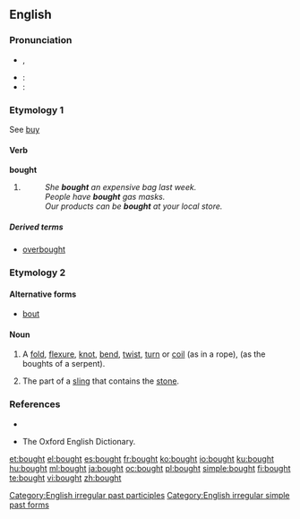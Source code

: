 ==English==

===Pronunciation===
* {{IPA|/'bɔːt/}}, {{SAMPA|/'bO:t/}}
* :{{audio|en-us-bought.ogg|Audio (US)}}
* :{{rhymes|ɔːt}}

===Etymology 1===
See [[buy]]

====Verb====
'''bought'''

# {{past of|[[buy]]}}
#: ''She '''bought''' an expensive bag last week.''
#: ''People have '''bought''' gas masks.''
#: ''Our products can be '''bought''' at your local store.''

=====Derived terms=====
* [[overbought]]

===Etymology 2===
{{etystub}}

====Alternative forms====
* [[bout]]

====Noun====
{{en-noun}}

# {{obsolete}} A [[fold]], [[flexure]], [[knot]], [[bend]], [[twist]], [[turn]] or [[coil]] (as in a rope), (as the boughts of a serpent).
# {{obsolete}} The part of a [[sling]] that contains the [[stone]].

===References===
* {{R:Webster 1913}}<br>
* The Oxford English Dictionary.

[[Category:English irregular past participles]]
[[Category:English irregular simple past forms]]

[[et:bought]]
[[el:bought]]
[[es:bought]]
[[fr:bought]]
[[ko:bought]]
[[io:bought]]
[[ku:bought]]
[[hu:bought]]
[[ml:bought]]
[[ja:bought]]
[[oc:bought]]
[[pl:bought]]
[[simple:bought]]
[[fi:bought]]
[[te:bought]]
[[vi:bought]]
[[zh:bought]]